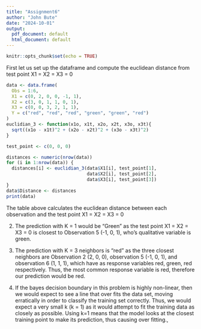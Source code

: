 ---
title: "Assignment6"
author: "John Bute"
date: "2024-10-01"
output:
  pdf_document: default
  html_document: default
---

```{r setup, include=FALSE}
knitr::opts_chunk$set(echo = TRUE)
```

First let us set up the dataframe and compute the euclidean distance from test point X1 = X2 = X3 = 0

```{r cars}

data <- data.frame(
  Obs = 1:6,
  X1 = c(0, 2, 0, 0, -1, 1),
  X2 = c(3, 0, 1, 1, 0, 1),
  X3 = c(0, 0, 3, 2, 1, 1),
  Y = c("red", "red", "red", "green", "green", "red")
)
euclidian_3 <- function(x1o, x1t, x2o, x2t, x3o, x3t){
  sqrt((x1o - x1t)^2 + (x2o - x2t)^2 + (x3o - x3t)^2)
}

test_point <- c(0, 0, 0)

distances <- numeric(nrow(data))
for (i in 1:nrow(data)) {
  distances[i] <- euclidian_3(data$X1[i], test_point[1],
                              data$X2[i], test_point[2],
                              data$X3[i], test_point[3])
}
data$Distance <- distances
print(data)


```

The table above calculates the euclidean distance between each observation and the test point X1 = X2 = X3 = 0

2.  The prediction with K = 1 would be "Green" as the test point X1 = X2 = X3 = 0 is closest to Observation 5 (-1, 0, 1), who's qualitative variable is green.

3.  The prediction with K = 3 neighbors is "red" as the three closest neighbors are Observation 2 (2, 0, 0), observation 5 (-1, 0, 1), and observation 6 (1, 1, 1), which have as response variables red, green, red respectively. Thus, the most common response variable is red, therefore our prediction would be red.

4.  If the bayes decision boundary in this problem is highly non-linear, then we would expect to see a line that over fits the data set, moving erratically in order to classify the training set correctly. Thus, we would expect a very small k (k = 1) as it would attempt to fit the training data as closely as possible. Using k=1 means that the model looks at the closest training point to make its prediction, thus causing over fitting.,
